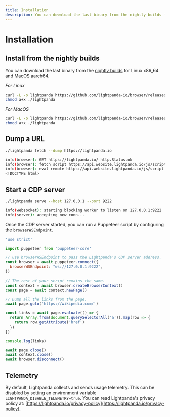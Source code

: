 ```yaml
---
title: Installation
description: You can download the last binary from the nightly builds for Linux x86_64 and MacOS aarch64.
---
```


# Installation

## Install from the nightly builds

You can download the last binary from the [nightly
builds](https://github.com/lightpanda-io/browser/releases/tag/nightly) for
Linux x86_64 and MacOS aarch64.

*For Linux*
```bash copy
curl -L -o lightpanda https://github.com/lightpanda-io/browser/releases/download/nightly/lightpanda-x86_64-linux && \
chmod a+x ./lightpanda
```

*For MacOS*
```sh copy
curl -L -o lightpanda https://github.com/lightpanda-io/browser/releases/download/nightly/lightpanda-aarch64-macos && \
chmod a+x ./lightpanda
```

## Dump a URL

```sh copy
./lightpanda fetch --dump https://lightpanda.io
```
```sh
info(browser): GET https://lightpanda.io/ http.Status.ok
info(browser): fetch script https://api.website.lightpanda.io/js/script.js: http.Status.ok
info(browser): eval remote https://api.website.lightpanda.io/js/script.js: TypeError: Cannot read properties of undefined (reading 'pushState')
<!DOCTYPE html>
```

## Start a CDP server

```sh copy
./lightpanda serve --host 127.0.0.1 --port 9222
```
```sh
info(websocket): starting blocking worker to listen on 127.0.0.1:9222
info(server): accepting new conn...
```

Once the CDP server started, you can run a Puppeteer script by configuring the
`browserWSEndpoint`.

```js
'use strict'

import puppeteer from 'puppeteer-core'

// use browserWSEndpoint to pass the Lightpanda's CDP server address.
const browser = await puppeteer.connect({
  browserWSEndpoint: "ws://127.0.0.1:9222",
})

// The rest of your script remains the same.
const context = await browser.createBrowserContext()
const page = await context.newPage()

// Dump all the links from the page.
await page.goto('https://wikipedia.com/')

const links = await page.evaluate(() => {
  return Array.from(document.querySelectorAll('a')).map(row => {
    return row.getAttribute('href')
  })
})

console.log(links)

await page.close()
await context.close()
await browser.disconnect()
```

## Telemetry
By default, Lightpanda collects and sends usage telemetry. This can be disabled by setting an environment variable `LIGHTPANDA_DISABLE_TELEMETRY=true`. You can read Lightpanda's privacy policy at: [https://lightpanda.io/privacy-policy](https://lightpanda.io/privacy-policy).